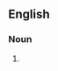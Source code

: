 ==English==

===Noun===
{{head|en|noun plural form|head=[[pace]] [[car]]s}}

# {{plural of|pace car|lang=en}}